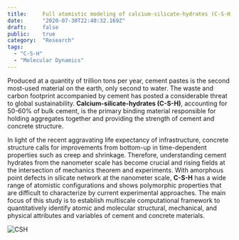 ```yaml
---
title:     Full atomistic modeling of calcium-silicate-hydrates (C-S-H)
date:      "2020-07-30T22:40:32.169Z"
draft:     false
public:    true
category:  "Research"
tags:
  - "C-S-H"
  - "Molecular Dynamics"
---
```



Produced at a quantity of trillion tons per year, cement pastes is the second most-used material on the earth, only second to water. The waste and carbon footprint accompanied by cement has posted a considerable threat to global sustainability. **Calcium-silicate-hydrates (C-S-H)**, accounting for 50-60% of bulk cement, is the primary binding material responsible for holding aggregates together and providing the strength of cement and concrete structure.

In light of the recent aggravating life expectancy of infrastructure, concrete structure calls for improvements from bottom-up in time-dependent properties such as creep and shrinkage. Therefore, understanding cement hydrates from the nanometer scale has become crucial and rising fields at the intersection of mechanics theorem and experiments. With amorphous point defects in silicate network at the nanometer scale, **C-S-H** has a wide range of atomistic configurations and shows polymorphic properties that are difficult to characterize by current experimental approaches. The main focus of this study is to establish multiscale computational framework to quantitatively identify atomic and molecular structural, mechanical, and physical attributes and variables of cement and concrete materials.


![CSH](../research/csh.jpg)
